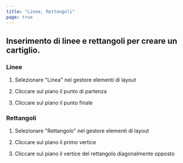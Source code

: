 ```yaml
---
title: "Linee, Rettangoli"
page: true
---
```

## <GeoMapper>Inserimento di linee e rettangoli per creare un cartiglio.</GeoMapper>

<GeoMapper>

### Linee

1. Selezionare &quot;Linea&quot; nel gestore elementi di layout


2. Cliccare sul piano il punto di partenza


3. Cliccare sul piano il punto finale






### Rettangoli

1. Selezionare &quot;Rettangolo&quot; nel gestore elementi di layout


2. Cliccare sul piano il primo vertice


3. Cliccare sul piano il vertice del rettangolo diagonalmente opposto





</GeoMapper>
